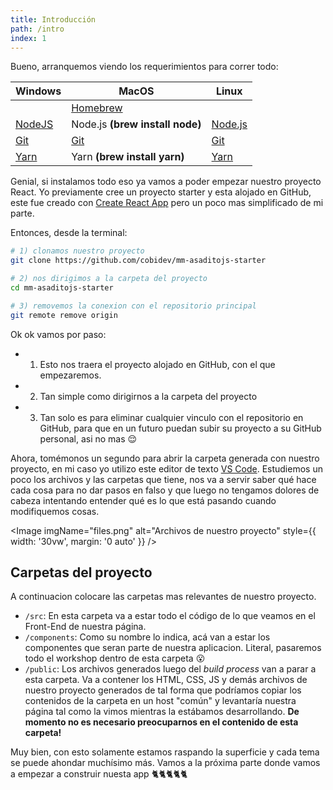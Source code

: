 ```yaml
---
title: Introducción
path: /intro
index: 1
---
```



Bueno, arranquemos viendo los requerimientos para correr todo:

| Windows                                                            | MacOS                                                               | Linux                                                                |
| ------------------------------------------------------------------ | ------------------------------------------------------------------- | ---------------------------------------------------------------------|
|                                                                    | [Homebrew](https://brew.sh/)                                        |                                                                      |
| [NodeJS](https://nodejs.org/es/)                                   | Node.js **(brew install node)**                                     | [Node.js](https://tecadmin.net/install-latest-nodejs-npm-on-ubuntu/) |
| [Git](https://www.atlassian.com/git/tutorials/install-git#windows) | [Git](https://www.atlassian.com/git/tutorials/install-git#mac-os-x) | [Git](https://www.atlassian.com/git/tutorials/install-git#linux)     |
| [Yarn](https://yarnpkg.com/en/docs/install#windows-stable)         | Yarn **(brew install yarn)**                                        | [Yarn](https://yarnpkg.com/en/docs/install#debian-stable)            |

Genial, si instalamos todo eso ya vamos a poder empezar nuestro proyecto React. Yo previamente cree un proyecto starter y esta alojado en GitHub, este fue creado con [Create React App](https://es.reactjs.org/docs/create-a-new-react-app.html) pero un poco mas simplificado de mi parte.

Entonces, desde la terminal:

```bash
# 1) clonamos nuestro proyecto
git clone https://github.com/cobidev/mm-asaditojs-starter

# 2) nos dirigimos a la carpeta del proyecto
cd mm-asaditojs-starter

# 3) removemos la conexion con el repositorio principal
git remote remove origin
```

Ok ok vamos por paso:
- 1) Esto nos traera el proyecto alojado en GitHub, con el que empezaremos. 
- 2) Tan simple como dirigirnos a la carpeta del proyecto
- 3) Tan solo es para eliminar cualquier vinculo con el repositorio en GitHub, para que en un futuro puedan subir su proyecto a su GitHub personal, asi no mas 😌

Ahora, tomémonos un segundo para abrir la carpeta generada con nuestro proyecto, en mi caso yo utilizo este editor de texto [VS Code](https://code.visualstudio.com/download). Estudiemos un poco los archivos y las carpetas que tiene, nos va a
servir saber qué hace cada cosa para no dar pasos en falso y que luego no
tengamos dolores de cabeza intentando entender qué es lo que está pasando cuando
modifiquemos cosas.

<Image
  imgName="files.png"
  alt="Archivos de nuestro proyecto"
  style={{ width: '30vw', margin: '0 auto' }}
/>

## Carpetas del proyecto

A continuacion colocare las carpetas mas relevantes de nuestro proyecto.

- `/src`: En esta carpeta va a estar todo el código de lo que veamos en el
  Front-End de nuestra página.
- `/components`: Como su nombre lo indica, acá van a estar los componentes que seran parte de nuestra aplicacion. Literal, pasaremos todo el workshop dentro de esta carpeta 😮
- `/public`: Los archivos generados luego del _build process_
  van a parar a esta carpeta. Va a contener los HTML, CSS, JS y demás archivos
  de nuestro proyecto generados de tal forma que podríamos copiar los contenidos
  de la carpeta en un host "común" y levantaría nuestra página tal como la vimos
  mientras la estábamos desarrollando. **De momento no es necesario preocuparnos en el contenido de esta carpeta!**

Muy bien, con esto solamente estamos raspando la superficie y cada tema se puede ahondar muchísimo más. Vamos a la próxima parte donde vamos a
empezar a construir nuesta app 🐈🐈🐈🐈🐈

